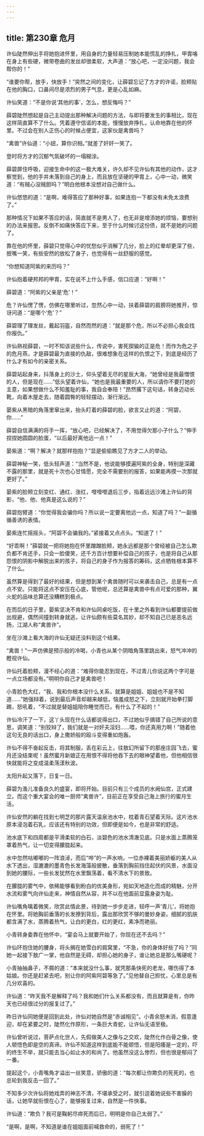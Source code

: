 ```yaml
---
---
---
```

title: 第230章 危月
---





许仙陡然伸出手将她抱进怀里，用自身的力量轻易压制她本能慌乱的挣扎，甲胄咯在身上有些硬，微带卷曲的发丝却很柔软，大声道：“放心吧，一定没问题，我会帮你的！”

“谁要你帮，放手，快放手！”突然之间的变化，让薛碧忘记了方才的许诺，脸颊贴在他的胸口，口鼻间尽是浓烈的男子气息，更是心乱如麻。

许仙笑道：“不是你说‘其他的事’，怎么，想反悔吗？”

薛碧陡然想起是自己主动提出那种解决问题的方法，与即将要发生的事相比，现在这样简直算不了什么。凭着遵守信诺的本能，慢慢放弃挣扎，认命地靠在他的怀里。不过会在别人正伤心的时候占便宜，这家伙是禽兽吗？

“禽兽”许仙道：“小妞，算你识相。”就差了奸奸一笑了。

登时将方才的沉郁气氛破坏的一塌糊涂。

薛碧屏住呼吸，迎接生命中的这一极大难关，许久却不见许仙有其他的动作，这才察觉到，他的手并未落到自己的身上，而且放在坚硬的甲胄上，心中一动，微笑道：“有贼心没贼胆吗？”明白他根本没想对自己做什么。

许仙悠悠的道：“是啊，难得答应了那种好事，如果连抱一下都没有未免太浪费了。”

那种情况下如果不答应的话，简直就不是男人了，也无非是增添她的烦恼，要想别的办法来报恩。反倒不如痛快答应下来，至于什么时候讨这份债，就不是她的问题了。

靠在他的怀里，薛碧只觉得心中的忧愁似乎消解了几分，脸上的红晕却更深了些，抿嘴一笑，有些安然的放松了身子，也觉得有一丝舒服的感觉。

“你想知道阿紫的来历吗？”

许仙抱着硬邦邦的甲胄，实在说不上什么手感，信口应道：“好啊！”

薛碧道：“阿紫的父亲是‘危’！”

危？许仙愣了愣，仿佛在哪里听过，忽然心中一动，扶着薛碧的肩膀将她推开，惊讶问道：“是哪个‘危’？”

薛碧理了理发丝，戴起羽盔，自然而然的道：“就是那个危，所以不必担心我会找你报仇。”

许仙熟视薛碧，一时不知该说些什么，传说中，害死猰貐的正是危！而作为危之子的危月燕，才是薛碧最为直接的仇敌，很难想象在这样的仇恨之下，到底是经历了什么才有如今的亲密关系。

薛碧站起身来，抖落身上的沙土，仰头望着无尽的星辰大海，“她曾经是我最憎恨的人，但是现在……”低头望着许仙，“她也是我最重要的人，所以请你不要打她的主意，如果想做什么不知羞耻的事，我自会奉陪！”昂然撂下这句话，转身迈动长靴，向着木屋走去，随着圆臀的轻轻摆动，渐行渐远。

晏紫从黑暗的角落里窜出来，抬头盯着的薛碧的脸，欲言又止的道：“阿碧，你……”

薛碧自信满满的将手一挥，“放心吧，已经解决了，不用觉得欠那小子什么？”伸手捏捏她圆圆的脸蛋，“以后最好离他远一点！”

晏紫道：“啊？解决？就那样抱抱？”显是偷偷瞧见了方才二人的举动。

薛碧神秘一笑，低头轻声道：“当然不是，他说能够摸遍阿紫的全身，特别是深藏不露的那里，就是死十次也心甘情愿，完全不需要别的报答，如果能再摸一次那就更好了。”

晏紫的脸颊立刻变红、通红、涨红，噔噔噔退后三步，指着远远沙滩上许仙的背影，“他、他、他真是这么说的？”

薛碧抱臂道：“你觉得我会骗你吗？所以说一定要离他远一点，知道了吗？”一副循循善诱的表情。

晏紫连忙摇摇头，“阿碧不会骗我的。”紧接着又点点头。“知道了！”

“好乖啊！”薛碧就一把将她抱在怀里蹭蹭脸颊，她永远都是那个曾经被自己怎么欺负都不肯还手，只会一脸傻笑，还千方百计想要补偿自己的孩子，也是将自己从那怨恨的阴影中解脱出来的孩子，将自己的身子作为报答的筹码，这点牺牲根本算不了什么。

虽然算是得到了最好的结果，但是想到某个禽兽随时可以来袭击自己，总是有一点点不安。只能将这点不安压在心底，管他呢，总还算是禽兽中有点可爱的那种，翼火蛇的品味总算还没糟糕到极点。

在而后的日子里，晏紫坚决不肯和许仙同桌吃饭，在十里之外看到许仙都要提前做出规避，偶然间撞到转身就逃，让许仙颇有些莫名其妙，却不知自己已是恶名远扬，江湖人称“禽兽许”。

坐在沙滩上看大海的许仙无疑还没料到这个结果。

“禽兽！”一声仿佛是预示般的冷喝，小青也从某个阴暗角落里跳出来，怒气冲冲的瞪视许仙。

许仙托着脸颊，漫不经心的道：“难得你能忍到现在，不过青儿你说这两个字可是一点立场都没有。”明明你自己才是禽兽吧！

小青脸色大红，“我、我和你根本没什么关系，就算是姐姐、姐姐也不是不知道……”她强辩着，说到最后声音却越来越低，恼羞成怒之下，立刻就开始拳打脚踢，怒吼着，“不过就是替姐姐陪你睡觉而已，有什么了不起的！”

许仙冷汗了一下，这丫头现在什么话都说得出口，不过她似乎搞错了自己所说的意思，调笑道：“别狡辩了，我们就是一对奸夫淫妇……喂，你还真用力啊！”随着他这句无良的话出口，身上撒娇般的殴斗变得重如炮轰。

许仙不得不奋起反击，将其制服，丢在彩云上，往敖幻所留下的那座庄园飞去，蜜月还没结束呢！虽然蜜月新娘正在用恨不得将他吞下去的眼神望着他，但他相信很快就能将之变成温柔荡漾秋波。

太阳升起又落下，日复一日。

薛碧为渔儿准备良久的盛宴，即将开始。目前只有三个成员的水阙仙宫，正式建立。而这个重大宴会的唯一厨师“禽兽许”，目前正在享受自己海上旅行的蜜月生活。

许仙安然的躺在找到七明芝的那片露天温泉池水中，枕着青石望着天际。这片池水原本浸泡着石乳，应该还有特别的功效，但即便是如今，也是非常的舒适。

池水底下和四周都是平滑柔软的白石，淡碧色的池水清澈见底。只是水面上蒸腾笼罩着热气，让一切变得朦胧起来。

水中忽然咕嘟嘟的一阵浪淖，而后“哗”的一声水响，一位赤裸着美丽娇躯的美人从水下透出，湿漉漉的墨青色长发海藻般披散，垂落到胸前挡住起伏的风景，水面没到她的腰际，一些长发犹然在水里飘荡着，看不清水下的景致。

在朦胧的雾气中，依稀能够看到粉白的优美身形，宛如天地造化而成的精魅，分开水流和雾气向许仙走来，神情自然从容，并不以在他面前显露身姿为耻。

许仙嘴角噙着微笑，欣赏此情此景，待到她一步步走进，轻呼一声‘青儿’，将她抱在怀里。将她胸前垂落的长发撩到背后，露出那欣赏不够的曼妙身姿。细腻的肌肤都含满了水，蒸腾着热气，让白的更白，红的更红，素净而艳丽。

小青转身委靠在他怀中，“宴会马上就要开始了，你现在还不去吗？”

许仙环抱住她的腰身，将头搁在她雪白的肩窝里，“不急，你的身体好些了吗？”同她一起接下敖广一掌，他自然是无碍，却担心她的身子，谁让她总是那么嘴硬呢？

小青抽抽鼻子，不屑的道：“本来就没什么事，就凭那条快死的老龙，哪伤得了本姑娘。你还是赶紧去吧，别让你的阿紫阿碧等急了。”见他替自己担忧，心里总是有几分欢喜的。

许仙道：“昨天我不是解释了吗？我和她们什么关系都没有，而且就算是有，你昨天也已经很过分的报复过了。”

昨日许仙同她便是回到此处，许仙对她自然是“赤诚相见”。小青余怒未消，假意逢迎，却在紧要之时，陡然化作原形，一条巨大青蛇，让许仙无语至极。

许仙曾听说过，菩萨点化世人，先假做美人之像与之交欢，陡然化作白骨之像，使人顿悟色即是空的真谛。许仙不知道这样到底能不能顿悟，但是阳痿是一定的，吓的终生不举，就只能去当心如止水的和尚了。他虽然没这么惨烈，但也很是郁闷了一番。

提起这个，小青嘴角才溢出一丝笑意，骄傲的道：“每次都让你欺负的死死的，也总轮到我反击一回了。”

不知多少次许仙将她戏弄的神志不清，不堪承受之时，就引逗着她说些不害臊的话，让她早就衔恨在心了，能够报复过来，自然是一件快事。

许仙道：“欺负？我可是鞠躬尽瘁死而后已，明明是你自己太弱了。”

“是啊，是啊，不知道是谁在姐姐面前喊救命的，弱死了！”